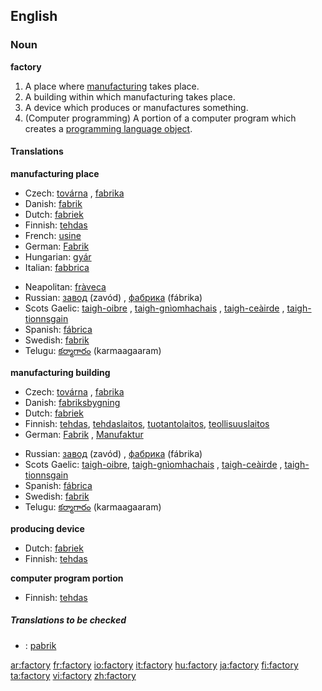 ==English==

===Noun===
'''factory'''

# A place where [[manufacture|manufacturing]] takes place.
# A building within which manufacturing takes place.
# A device which produces or manufactures something.
# (Computer programming) A portion of a computer program which creates a [[object-oriented programming|programming language object]].

====Translations====
'''manufacturing place'''
{{top}}
* Czech: [[továrna]] {{f}}, [[fabrika]] {{f}}
* Danish: [[fabrik]] {{c}}
* Dutch: [[fabriek]] {{f}}
* Finnish: [[tehdas]]
* French: [[usine]] {{f}}
* German: [[Fabrik]] {{f}}
* Hungarian: [[gyár]]
* Italian: [[fabbrica]] {{f}}
{{mid}}
* Neapolitan: [[fràveca]] {{f}}
* Russian: [[завод]] (zavód) {{m}}, [[фабрика]] (fábrika) {{f}}
* Scots Gaelic: [[taigh-oibre]] {{m}}, [[taigh-gnìomhachais]] {{m}}, [[taigh-ceàirde]] {{m}}, [[taigh-tionnsgain]] {{m}}
* Spanish: [[fábrica]] {{f}}
* Swedish: [[fabrik]] {{c}}
*Telugu: [[కర్మాగారం]] (karmaagaaram)
{{bottom}}

'''manufacturing building'''
{{top}}
* Czech: [[továrna]] {{f}}, [[fabrika]] {{f}}
* Danish: [[fabriksbygning]] {{c}}
* Dutch: [[fabriek]] {{f}}
* Finnish: [[tehdas]], [[tehdaslaitos]], [[tuotantolaitos]], [[teollisuuslaitos]]
* German: [[Fabrik]] {{f}}, [[Manufaktur]] {{f}}
{{mid}}
* Russian: [[завод]] (zavód) {{m}}, [[фабрика]] (fábrika) {{f}}
* Scots Gaelic: [[taigh-oibre]], [[taigh-gnìomhachais]] {{m}}, [[taigh-ceàirde]] {{m}}, [[taigh-tionnsgain]] {{m}}
* Spanish: [[fábrica]] {{f}}
* Swedish: [[fabrik]] {{c}}
*Telugu: [[కర్మాగారం]] (karmaagaaram)
{{bottom}}

'''producing device'''
{{top}}
* Dutch: [[fabriek]] {{f}}
* Finnish: [[tehdas]]
{{mid}}
{{bottom}}

'''computer program portion'''
{{top}}
* Finnish: [[tehdas]]
{{mid}}
{{bottom}}

=====Translations to be checked=====
{{checktrans}}
*{{ttbc|Indonesian}}: [[pabrik]]

[[ar:factory]]
[[fr:factory]]
[[io:factory]]
[[it:factory]]
[[hu:factory]]
[[ja:factory]]
[[fi:factory]]
[[ta:factory]]
[[vi:factory]]
[[zh:factory]]